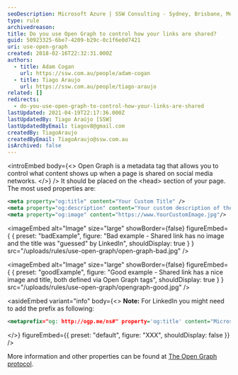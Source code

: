 ```yaml
---
seoDescription: Microsoft Azure | SSW Consulting - Sydney, Brisbane, Melbourne - Control how your links are shared with Open Graph protocol.
type: rule
archivedreason:
title: Do you use Open Graph to control how your links are shared?
guid: 50923325-6be7-4209-b29c-0c1f6e0d7421
uri: use-open-graph
created: 2018-02-16T22:32:31.000Z
authors:
  - title: Adam Cogan
    url: https://ssw.com.au/people/adam-cogan
  - title: Tiago Araujo
    url: https://ssw.com.au/people/tiago-araujo
related: []
redirects:
  - do-you-use-open-graph-to-control-how-your-links-are-shared
lastUpdated: 2021-04-19T22:17:36.000Z
lastUpdatedBy: Tiago Araújo [SSW]
lastUpdatedByEmail: tiagov8@gmail.com
createdBy: TiagoAraujo
createdByEmail: TiagoAraujo@ssw.com.au
isArchived: false
---
```


<introEmbed
  body={<>
Open Graph is a metadata tag that allows you to control what content shows up when a page is shared on social media networks.
  </>}
/>
It should be placed on the &lt;head&gt; section of your page. The most used properties are:

```xml
<meta property="og:title" content="Your Custom Title" />
<meta property="og:description" content="Your custom description of the page." />
<meta property="og:image" content="https://www.YourCustomImage.jpg"/>
```

<imageEmbed
  alt="Image"
  size="large"
  showBorder={false}
  figureEmbed={ {
    preset: "badExample",
    figure: "Bad example - Shared link has no image and the title was \"guessed\" by LinkedIn",
    shouldDisplay: true
  } }
  src="/uploads/rules/use-open-graph/open-graph-bad.jpg"
/>

<imageEmbed
  alt="Image"
  size="large"
  showBorder={false}
  figureEmbed={ {
    preset: "goodExample",
    figure: "Good example - Shared link has a nice image and title, both defined via Open Graph tags",
    shouldDisplay: true
  } }
  src="/uploads/rules/use-open-graph/opengraph-good.jpg"
/>

<asideEmbed
  variant="info"
  body={<>
    **Note:** For LinkedIn you might need to add the prefix as following:

```xml
<metaprefix="og: http://ogp.me/ns#" property='og:title' content="Microsoft Azure | SSW Consulting - Sydney, Brisbane, Melbourne"/>
```

  </>}
  figureEmbed={{
    preset: "default",
    figure: "XXX",
    shouldDisplay: false
  }}
/>

More information and other properties can be found at [The Open Graph protocol](https://ogp.me/).
